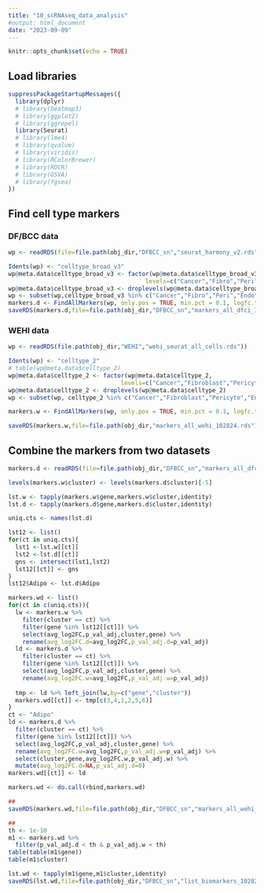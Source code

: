 ```yaml
---
title: "10_scRNAseq_data_analysis"
#output: html_document
date: "2023-09-09"
---
```


```r
knitr::opts_chunk$set(echo = TRUE)
```
## Load libraries
```r
suppressPackageStartupMessages({
  library(dplyr)
  # library(heatmap3)
  # library(ggplot2)
  # library(ggrepel)
  library(Seurat)
  # library(lme4)
  # library(qvalue)
  # library(viridis)
  # library(RColorBrewer)
  # library(ROCR)
  # library(GSVA)
  # library(fgsea)
})
```

## Find cell type markers 

### DF/BCC data
```r
wp <- readRDS(file=file.path(obj_dir,"DFBCC_sn","seurat_harmony_v2.rds"))

Idents(wp) <- "celltype_broad_v3"
wp@meta.data$celltype_broad_v3 <- factor(wp@meta.data$celltype_broad_v3,
                                       levels=c("Cancer","Fibro","Peri","Endo","Adipo","Mac","DC","Mast","T","NK","B","Plasma"))
wp@meta.data$celltype_broad_v3 <- droplevels(wp@meta.data$celltype_broad_v3)
wp <- subset(wp,celltype_broad_v3 %in% c("Cancer","Fibro","Peri","Endo","Adipo","Mac","DC","Mast","T","NK","B","Plasma"))
markers.d <- FindAllMarkers(wp, only.pos = TRUE, min.pct = 0.1, logfc.threshold = 0.5)
saveRDS(markers.d,file=file.path(obj_dir,"DFBCC_sn","markers_all_dfci_102824.rds"))
```

### WEHI data
```r
wp <- readRDS(file.path(obj_dir,"WEHI","wehi_seurat_all_cells.rds"))

Idents(wp) <- "celltype_2"
# table(wp@meta.data$celltype_2)
wp@meta.data$celltype_2 <- factor(wp@meta.data$celltype_2,
                                levels=c("Cancer","Fibroblast","Pericyte","Endothelial","Mono_Mac","Dendritic","Mast","T","NK","B","Plasma"))
wp@meta.data$celltype_2 <- droplevels(wp@meta.data$celltype_2)
wp <- subset(wp, celltype_2 %in% c("Cancer","Fibroblast","Pericyte","Endothelial","Mono_Mac","Dendritic","Mast","T","NK","B","Plasma"))

markers.w <- FindAllMarkers(wp, only.pos = TRUE, min.pct = 0.1, logfc.threshold = 0.5)

saveRDS(markers.w,file=file.path(obj_dir,"markers_all_wehi_102824.rds"))
```

## Combine the markers from two datasets
```r
markers.d <- readRDS(file=file.path(obj_dir,"DFBCC_sn","markers_all_dfci_102824.rds"))

levels(markers.w$cluster) <- levels(markers.d$cluster)[-5]

lst.w <- tapply(markers.w$gene,markers.w$cluster,identity)
lst.d <- tapply(markers.d$gene,markers.d$cluster,identity)

uniq.cts <- names(lst.d)

lst12 <- list()
for(ct in uniq.cts){
  lst1 <-lst.w[[ct]]
  lst2 <-lst.d[[ct]]
  gns <- intersect(lst1,lst2)
  lst12[[ct]] <- gns
}
lst12$Adipo <- lst.d$Adipo

markers.wd <- list()
for(ct in c(uniq.cts)){
  lw <- markers.w %>% 
    filter(cluster == ct) %>%
    filter(gene %in% lst12[[ct]]) %>%
    select(avg_log2FC,p_val_adj,cluster,gene) %>%
    rename(avg_log2FC.d=avg_log2FC,p_val_adj.d=p_val_adj)
  ld <- markers.d %>% 
    filter(cluster == ct) %>%
    filter(gene %in% lst12[[ct]]) %>%
    select(avg_log2FC,p_val_adj,cluster,gene) %>%
    rename(avg_log2FC.w=avg_log2FC,p_val_adj.w=p_val_adj)
  
  tmp <- ld %>% left_join(lw,by=c("gene","cluster"))
  markers.wd[[ct]] <- tmp[c(3,4,1,2,5,6)]
}
ct <- "Adipo"
ld <- markers.d %>% 
  filter(cluster == ct) %>%
  filter(gene %in% lst12[[ct]]) %>%
  select(avg_log2FC,p_val_adj,cluster,gene) %>%
  rename(avg_log2FC.w=avg_log2FC,p_val_adj.w=p_val_adj) %>%
  select(cluster,gene,avg_log2FC.w,p_val_adj.w) %>%
  mutate(avg_log2FC.d=NA,p_val_adj.d=0)
markers.wd[[ct]] <- ld

markers.wd <- do.call(rbind,markers.wd)

##
saveRDS(markers.wd,file=file.path(obj_dir,"DFBCC_sn","markers_all_wehi_dfci_102824.rds"))

##
th <- 1e-10
m1 <- markers.wd %>%
  filter(p_val_adj.d < th & p_val_adj.w < th)
table(table(m1$gene))
table(m1$cluster)

lst.wd <- tapply(m1$gene,m1$cluster,identity)
saveRDS(lst.wd,file=file.path(obj_dir,"DFBCC_sn","list_biomarkers_102824.rds"))
```


